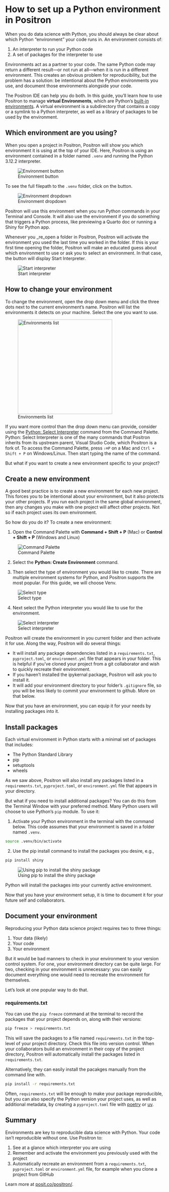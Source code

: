 # How to set up a Python environment in Positron

When you do data science with Python, you should always be clear about which Python "environment" your code runs in. An environment consists of:

1. An interpreter to run your Python code
2. A set of packages for the interpreter to use

Environments act as a partner to your code. The same Python code may return a different result—or not run at all—when it is run in a different environment. This creates an obvious problem for reproducibility, but the problem has a solution: be intentional about the Python environments you use, and document those environments alongside your code.

The Positron IDE can help you do both. In this guide, you'll learn how to use Positron to manage **virtual Environments**, which are Python's [built-in environments](https://docs.python.org/3/glossary.html#term-virtual-environment). A virtual environment is a subdirectory that contains a copy or a symlink to a Python interpreter, as well as a library of packages to be used by the environment.

## Which environment are you using?

When you open a project in Positron, Positron will show you which environment it is using at the top of your IDE. Here, Positron is using an environment contained in a folder named `.venv` and running the Python 3.12.2 interpreter. 

![Environment button](images/button.png)

To see the full filepath to the `.venv` folder, click on the button.

![Environment dropdown](images/dropdown.png)

Positron will use this environment when you run Python commands in your Terminal and Console. It will also use the environment if you do something that triggers a Python process, like previewing a Quarto doc or running a Shiny for Python app.

Whenever you _re_open a folder in Positron, Positron will activate the environment you used the last time you worked in the folder. If this is your first time opening the folder, Positron will make an educated guess about which environment to use or ask you to select an environment. In that case, the button will display Start Interpreter.

![Start interpreter](images/start-interpreter.png)

## How to change your environment

To change the environment, open the drop down menu and click the three dots next to the current environment's name. Positron will list the environments it detects on your machine. Select the one you want to use.

![Environments list](images/list.png){width=300}

If you want more control than the drop down menu can provide, consider using the [Python: Select Interpreter](https://code.visualstudio.com/docs/python/environments#_working-with-python-interpreters) command from the Command Palette. Python: Select Interpreter is one of the many commands that Positron inherits from its upstream parent, Visual Studio Code, which Positron is a fork of. To access the Command Palette, press `⇧⌘P` on a Mac and `Ctrl + Shift + P` on Windows/Linux. Then start typing the name of the command.

But what if you want to create a new environment specific to your project? 

## Create a new environment

A good best practice is to create a new environment for each new project. This forces you to be intentional about your environment, but it also protects your other projects. If you run each project in the same global environment, then any changes you make with one project will affect other projects. Not so if each project uses its own environment.

So how do you do it? To create a new environment:

1. Open the Command Palette with **Command + Shift + P** (Mac) or **Control + Shift + P** (Windows and Linux)

![Command Palette](images/palette.png)

2. Select the **Python: Create Environment** command.

3. Then select the type of environment you would like to create. There are multiple environment systems for Python, and Positron supports the most popular. For this guide, we will choose Venv.

![Select type](images/type.png)

4. Next select the Python interpreter you would like to use for the environment.

![Select interpreter](images/interpreter.png)

Positron will create the environment in you current folder and then activate it for use. Along the way, Positron will do several things:

- It will install any package dependencies listed in a `requirements.txt`, `pyproject.toml`, or `environment.yml` file that appears in your folder. This is helpful if you've cloned your project from a git collaborator and wish to quickly recreate their environment.
- If you haven't installed the ipykernal package, Positron will ask you to install it.
- It will add your environment directory to your folder's `.gitignore` file, so you will be less likely to commit your environment to github. More on that below.

Now that you have an environment, you can equip it for your needs by installing packages into it.

## Install packages

Each virtual environment in Python starts with a minimal set of packages that includes:

- The Python Standard Library 
- pip
- setuptools
- wheels

As we saw above, Positron will also install any packages listed in a `requirements.txt`, `pyproject.toml`, or `environment.yml` file that appears in your directory.

But what if you need to install additional packages? You can do this from the Terminal Window with your preferred method. Many Python users will choose to use Python's `pip` module. To use it:

1. Activate your Python environment in the terminal with the command below. This code assumes that your environment is saved in a folder named `.venv`.

```bash
source .venv/bin/activate
```

2. Use the pip install command to install the packages you desire, e.g.,

```bash
pip install shiny
```

![Using pip to install the shiny package](images/pip.png)

Python will install the packages into your currently active environment.

Now that you have your environment setup, it is time to document it for your future self and collaborators. 

## Document your environment

Reproducing your Python data science project requires two to three things:

1. Your data (likely)
1. Your code 
1. Your environment

But it would be bad manners to check in your environment to your version control system. For one, your environment directory can be quite large. For two, checking in your environment is unnecessary: you can easily document everything one would need to recreate the environment for themselves.

Let's look at one popular way to do that.

### requirements.txt

You can use the `pip freeze` command at the terminal to record the packages that your project depends on, along with their versions:

```bash
pip freeze > requirements.txt
```

This will save the packages to a file named `requirements.txt` in the top-level of your project directory. Check this file into version control. When your collaborators build an environment in their copy of the project directory, Positron will automatically install the packages listed in `requirements.txt`.

Alternatively, they can easily install the pacakges manually from the command line with.

```bash
pip install -r requirements.txt
```

Often, `requirements.txt` will be enough to make your package reproducible, but you can also specify the Python version your project uses, as well as additional metadata, by creating a `pyproject.toml` file with [poetry](https://python-poetry.org/) or [uv](https://docs.astral.sh/uv/).

## Summary

Environments are key to reproducible data science with Python. Your code isn't reproducible without one. Use Positron to:

1. See at a glance which interpreter you are using
1. Remember and activate the environment you previously used with the project
1. Automatically recreate an environment from a `requirements.txt`, `pyproject.toml` or `environment.yml` file, for example when you clone a project from GitHub

Learn more at [posit.co/positron/](https://posit.co/positron/).
